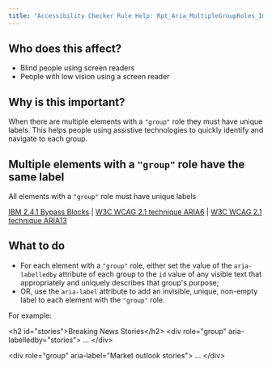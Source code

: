 ```yaml
---
title: "Accessibility Checker Rule Help: Rpt_Aria_MultipleGroupRoles_Implicit"
---
```


<div className="toolHelp">
<Row>
<Column colLg={5} colMd={3} colSm={4} className="toolLeft">

## Who does this affect?

* Blind people using screen readers
* People with low vision using a screen reader

## Why is this important?

When there are multiple elements with a `"group"` role they must have unique labels. This helps people using assistive technologies to quickly identify and navigate to each group.

</Column>
<Column colLg={11} colMd={5} colSm={4} className="toolMain">

<div id="locLevel"></div>

## Multiple elements with a `"group"` role have the same label
All elements with a `"group"` role must have unique labels

[IBM 2.4.1 Bypass Blocks](http://www.ibm.com/able/guidelines/ci162/bypass_blocks.html) | [W3C WCAG 2.1 technique ARIA6](https://www.w3.org/WAI/WCAG21/Techniques/aria/ARIA6) |  [W3C WCAG 2.1 technique ARIA13](https://www.w3.org/WAI/WCAG21/Techniques/aria/ARIA13)

<div id="locSnippet"></div>

## What to do

* For each element with a `"group"` role, either set the value of the `aria-labelledby` attribute of each group to the `id` value of any visible text that appropriately and uniquely describes that group's purpose;
* OR, use the `aria-label` attribute to add an invisible, unique, non-empty label to each element with the `"group"` role.

For example:

<CodeSnippet type="multi" light={true}>&lt;h2 id="stories"&gt;Breaking News Stories&lt;/h2&gt;
&lt;div role="group" aria-labelledby="stories"&gt;
...
&lt;/div&gt;
    
&lt;div role="group" aria-label="Market outlook stories"&gt;
...
&lt;/div&gt;</CodeSnippet>


</Column>
</Row>
</div>
